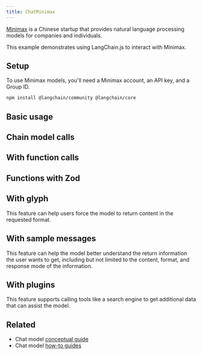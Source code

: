 ```yaml
---
title: ChatMinimax
---
```


[Minimax](https://api.minimax.chat) is a Chinese startup that provides natural language processing models for companies and individuals.

This example demonstrates using LangChain.js to interact with Minimax.

## Setup

To use Minimax models, you'll need a Minimax account, an API key, and a Group ID.


<IntegrationInstallTooltip/>

```bash npm
npm install @langchain/community @langchain/core
```


<UnifiedModelParamsTooltip />

## Basic usage


<IntegrationMinimax />

## Chain model calls


<MinimaxChain />

## With function calls


<MinimaxFunctions />

## Functions with Zod

<MinimaxFunctionsZod />

## With glyph

This feature can help users force the model to return content in the requested format.


<MinimaxGlyph />

## With sample messages

This feature can help the model better understand the return information the user wants to get,
including but not limited to the content, format, and response mode of the information.


<MinimaxSampleMessages />

## With plugins

This feature supports calling tools like a search engine to get additional data that can assist the model.


<MinimaxPlugins />

## Related

- Chat model [conceptual guide](/oss/concepts/chat_models)
- Chat model [how-to guides](/oss/how-to/#chat-models)
